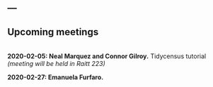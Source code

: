 ---
---

## Upcoming meetings

<br>
**2020-02-05: Neal Marquez and Connor Gilroy.** Tidycensus tutorial *(meeting will be held in Raitt 223)*

**2020-02-27: Emanuela Furfaro.** 
